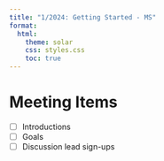 ```yaml
---
title: "1/2024: Getting Started - MS"
format:
  html:
    theme: solar
    css: styles.css
    toc: true
---
```


# Meeting Items
* [ ] Introductions
* [ ] Goals
* [ ] Discussion lead sign-ups

<!-- 
# Reading & Reference
Please include the relevant bibliography here.
*none today*

# Discussion Questions *none today*

# Key Takeaways or Quotes
> tbd


# Next Time
* [ ] Discussion leading sign-ups

-->

